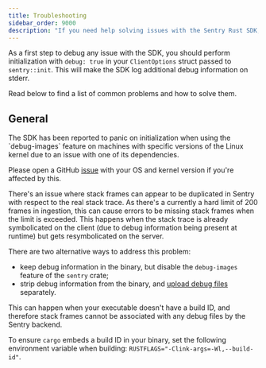 ```yaml
---
title: Troubleshooting
sidebar_order: 9000
description: "If you need help solving issues with the Sentry Rust SDK, you can read the edge cases documented below."
---
```


As a first step to debug any issue with the SDK, you should perform initialization with `debug: true` in your `ClientOptions` struct passed to `sentry::init`.
This will make the SDK log additional debug information on stderr.

Read below to find a list of common problems and how to solve them.

## General

<Expandable title="Panic on SDK initialization">
The SDK has been reported to panic on initialization when using the `debug-images` feature on machines with specific versions of the Linux kernel due to an issue with one of its dependencies.

Please open a GitHub [issue](https://github.com/getsentry/sentry-rust/issues/new/choose) with your OS and kernel version if you're affected by this.
</Expandable>

<Expandable title="Duplicated stack frames">
There's an issue where stack frames can appear to be duplicated in Sentry with respect to the real stack trace.
As there's a currently a hard limit of 200 frames in ingestion, this can cause errors to be missing stack frames when the limit is exceeded.
This happens when the stack trace is already symbolicated on the client (due to debug information being present at runtime) but gets resymbolicated on the server.

There are two alternative ways to address this problem:
- keep debug information in the binary, but disable the `debug-images` feature of the `sentry` crate;
- strip debug information from the binary, and [upload debug files](/platforms/rust/source-context/#compile-and-create-debug-information-files) separately.
</Expandable>


<Expandable title="'This frame has an unknown problem and can not be symbolicated' error in the UI for application stack frames">
This can happen when your executable doesn't have a build ID, and therefore stack frames cannot be associated with any debug files by the Sentry backend.

To ensure `cargo` embeds a build ID in your binary, set the following environment variable when building: `RUSTFLAGS="-Clink-args=-Wl,--build-id"`.
</Expandable>
